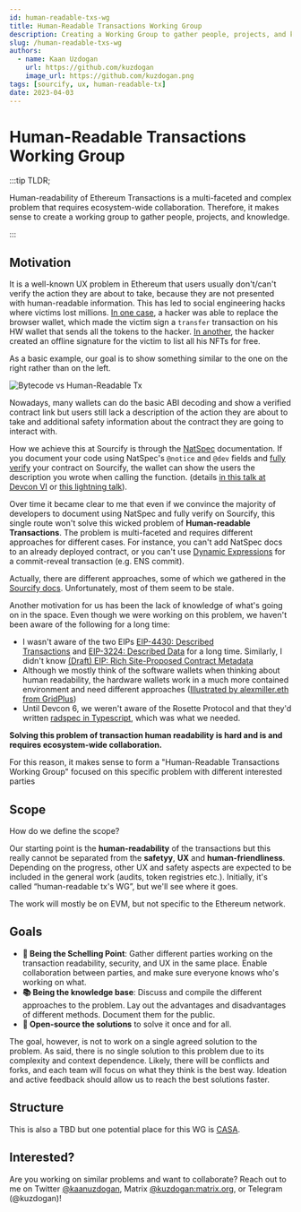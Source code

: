 ```yaml
---
id: human-readable-txs-wg
title: Human-Readable Transactions Working Group
description: Creating a Working Group to gather people, projects, and knowledge around the problem of human-readable transactions.
slug: /human-readable-txs-wg
authors:
  - name: Kaan Uzdogan
    url: https://github.com/kuzdogan
    image_url: https://github.com/kuzdogan.png
tags: [sourcify, ux, human-readable-tx]
date: 2023-04-03
---
```


# Human-Readable Transactions Working Group

:::tip TLDR;

Human-readability of Ethereum Transactions is a multi-faceted and complex problem that requires ecosystem-wide collaboration. Therefore, it makes sense to create a working group to gather people, projects, and knowledge.

:::

## Motivation

It is a well-known UX problem in Ethereum that users usually don't/can't verify the action they are about to take, because they are not presented with human-readable information. This has led to social engineering hacks where victims lost millions. [In one case](https://www.coindesk.com/markets/2020/12/14/ceo-of-defi-insurer-nexus-mutual-hacked-for-8m-in-nxm-tokens/), a hacker was able to replace the browser wallet, which made the victim sign a `transfer` transaction on his HW wallet that sends all the tokens to the hacker. [In another](https://cointelegraph.com/news/moonbirds-creator-kevin-rose-loses-1-1m-in-nfts-after-1-wrong-move), the hacker created an offline signature for the victim to list all his NFTs for free.

As a basic example, our goal is to show something similar to the one on the right rather than on the left.

![Bytecode vs Human-Readable Tx](./example.png)

Nowadays, many wallets can do the basic ABI decoding and show a verified contract link but users still lack a description of the action they are about to take and additional safety information about the contract they are going to interact with.

How we achieve this at Sourcify is through the [NatSpec](https://docs.soliditylang.org/en/latest/natspec-format.html) documentation. If you document your code using NatSpec's `@notice` and `@dev` fields and [fully verify](https://docs.sourcify.dev/docs/full-vs-partial-match/) your contract on Sourcify, the wallet can show the users the description you wrote when calling the function. (details [in this talk at Devcon VI](https://www.youtube.com/watch?v=Ggm82pnalCI) or [this lightning talk](https://www.youtube.com/watch?v=D7gZtHel8Lg)).

Over time it became clear to me that even if we convince the majority of developers to document using NatSpec and fully verify on Sourcify, this single route won't solve this wicked problem of **Human-readable Transactions**. The problem is multi-faceted and requires different approaches for different cases. For instance, you can't add NatSpec docs to an already deployed contract, or you can't use [Dynamic Expressions](https://docs.soliditylang.org/en/latest/natspec-format.html#dynamic-expressions) for a commit-reveal transaction (e.g. ENS commit).

Actually, there are different approaches, some of which we gathered in the [Sourcify docs](https://docs.sourcify.dev/docs/additional-resources/#human-readable-contract-interactions--signatures). Unfortunately, most of them seem to be stale.

Another motivation for us has been the lack of knowledge of what's going on in the space. Even though we were working on this problem, we haven't been aware of the following for a long time:

- I wasn't aware of the two EIPs [EIP-4430: Described Transactions](https://eips.ethereum.org/EIPS/eip-4430) and [EIP-3224: Described Data](https://eips.ethereum.org/EIPS/eip-3224) for a long time. Similarly, I didn't know [(Draft) EIP: Rich Site-Proposed Contract Metadata](https://ethereum-magicians.org/t/eip-rich-site-proposed-contract-metadata/9635)
- Although we mostly think of the software wallets when thinking about human readability, the hardware wallets work in a much more contained environment and need different approaches ([Illustrated by alexmiller.eth from GridPlus](https://mirror.xyz/alexmiller.eth/kiwpU01XZh-rCgDDRA-jB2-pjosjogGIqCZkxryZ9Oo))
- Until Devcon 6, we weren't aware of the Rosette Protocol and that they'd written [radspec in Typescript](https://github.com/RosetteProtocol/rosette.ts/tree/main/packages/rosette-radspec), which was what we needed.

**Solving this problem of transaction human readability is hard and is and requires ecosystem-wide collaboration.**

For this reason, it makes sense to form a "Human-Readable Transactions Working Group" focused on this specific problem with different interested parties

## Scope

How do we define the scope?

Our starting point is the **human-readability** of the transactions but this really cannot be separated from the **safetyy**, **UX** and **human-friendliness**. Depending on the progress, other UX and safety aspects are expected to be included in the general work (audits, token registries etc.). Initially, it's called “human-readable tx's WG”, but we'll see where it goes.

The work will mostly be on EVM, but not specific to the Ethereum network.

## Goals

- **🎯 Being the Schelling Point**: Gather different parties working on the transaction readability, security, and UX in the same place. Enable collaboration between parties, and make sure everyone knows who's working on what.
- **📚 Being the knowledge base**: Discuss and compile the different approaches to the problem. Lay out the advantages and disadvantages of different methods. Document them for the public.
- **🌟 Open-source the solutions** to solve it once and for all.

The goal, however, is not to work on a single agreed solution to the problem. As said, there is no single solution to this problem due to its complexity and context dependence. Likely, there will be conflicts and forks, and each team will focus on what they think is the best way. Ideation and active feedback should allow us to reach the best solutions faster.

## Structure

This is also a TBD but one potential place for this WG is [CASA](https://github.com/ChainAgnostic/CASA).

## Interested?

Are you working on similar problems and want to collaborate? Reach out to me on Twitter [@kaanuzdogan](https://twitter.com/kaanuzdogan), Matrix [@kuzdogan:matrix.org](https://matrix.to/#/@kuzdogan:matrix.org), or Telegram (@kuzdogan)!
